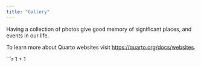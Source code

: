 ---
title: "Gallery"
---

Having a collection of photos give good memory of significant places, and events in our life. 

To learn more about Quarto websites visit <https://quarto.org/docs/websites>.

```{r}
1 + 1
